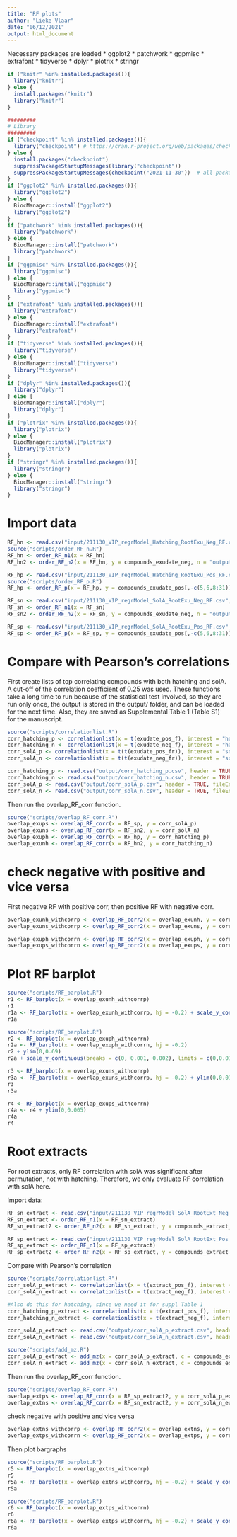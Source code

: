 ```yaml
---
title: "RF plots"
author: "Lieke Vlaar"
date: "06/12/2021"
output: html_document
---
```


Necessary packages are loaded
* ggplot2
* patchwork
* ggpmisc
* extrafont
* tidyverse
* dplyr
* plotrix
* stringr

```r
if ("knitr" %in% installed.packages()){
  library("knitr")
} else {
  install.packages("knitr")
  library("knitr")
}
```

```r
#########
# Library
#########
if ("checkpoint" %in% installed.packages()){
  library("checkpoint") # https://cran.r-project.org/web/packages/checkpoint/index.html
} else {
  install.packages("checkpoint")
  suppressPackageStartupMessages(library("checkpoint"))
  suppressPackageStartupMessages(checkpoint("2021-11-30"))  # all packages in your project will be taken from that date.
}
if ("ggplot2" %in% installed.packages()){
  library("ggplot2")
} else {
  BiocManager::install("ggplot2")
  library("ggplot2")
}
if ("patchwork" %in% installed.packages()){
  library("patchwork")
} else {
  BiocManager::install("patchwork")
  library("patchwork")
}
if ("ggpmisc" %in% installed.packages()){
  library("ggpmisc")
} else {
  BiocManager::install("ggpmisc")
  library("ggpmisc")
}
if ("extrafont" %in% installed.packages()){
  library("extrafont")
} else {
  BiocManager::install("extrafont")
  library("extrafont")
}
if ("tidyverse" %in% installed.packages()){
  library("tidyverse")
} else {
  BiocManager::install("tidyverse")
  library("tidyverse")
}
if ("dplyr" %in% installed.packages()){
  library("dplyr")
} else {
  BiocManager::install("dplyr")
  library("dplyr")
}
if ("plotrix" %in% installed.packages()){
  library("plotrix")
} else {
  BiocManager::install("plotrix")
  library("plotrix")
}
if ("stringr" %in% installed.packages()){
  library("stringr")
} else {
  BiocManager::install("stringr")
  library("stringr")
}
```

# Import data

```r
RF_hn <- read.csv("input/211130_VIP_regrModel_Hatching_RootExu_Neg_RF.csv", header = TRUE, fileEncoding = "UTF-8-BOM")
source("scripts/order_RF_n.R")
RF_hn <- order_RF_n1(x = RF_hn)
RF_hn2 <- order_RF_n2(x = RF_hn, y = compounds_exudate_neg, n = "output/RF_hn.csv")[,-c(4,5,8,10:15,17)]

RF_hp <- read.csv("input/211130_VIP_regrModel_Hatching_RootExu_Pos_RF.csv", header = TRUE, fileEncoding = "UTF-8-BOM")
source("scripts/order_RF_p.R")
RF_hp <- order_RF_p(x = RF_hp, y = compounds_exudate_pos[,-c(5,6,8:31)], n = "output/RF_hp.csv")

RF_sn <- read.csv("input/211130_VIP_regrModel_SolA_RootExu_Neg_RF.csv", header = TRUE, fileEncoding = "UTF-8-BOM")
RF_sn <- order_RF_n1(x = RF_sn)
RF_sn2 <- order_RF_n2(x = RF_sn, y = compounds_exudate_neg, n = "output/RF_sn.csv")[,-c(4,5,8,10:15,17)]

RF_sp <- read.csv("input/211130_VIP_regrModel_SolA_RootExu_Pos_RF.csv", header = TRUE, fileEncoding = "UTF-8-BOM")
RF_sp <- order_RF_p(x = RF_sp, y = compounds_exudate_pos[,-c(5,6,8:31)], n = "output/RF_sp.csv")
```

# Compare with Pearson's correlations

First create lists of top correlating compounds with both hatching and solA. A cut-off of the correlation coefficient of 0.25 was used.
These functions take a long time to run because of the statistical test involved, so they are run only once, the output is stored in the output/ folder, and can be loaded for the next time. Also, they are saved as Supplemental Table 1 (Table S1) for the manuscript.
```r
source("scripts/correlationlist.R")
corr_hatching_p <- correlationlist(x = t(exudate_pos_f), interest = "hatching")
corr_hatching_n <- correlationlist(x = t(exudate_neg_f), interest = "hatching")
corr_solA_p <- correlationlist(x = t(t(exudate_pos_fr)), interest = "solA")
corr_solA_n <- correlationlist(x = t(t(exudate_neg_fr)), interest = "solA")
```

```r
corr_hatching_p <- read.csv("output/corr_hatching_p.csv", header = TRUE, fileEncoding = "UTF-8-BOM")
corr_hatching_n <- read.csv("output/corr_hatching_n.csv", header = TRUE, fileEncoding = "UTF-8-BOM")
corr_solA_p <- read.csv("output/corr_solA_p.csv", header = TRUE, fileEncoding = "UTF-8-BOM")
corr_solA_n <- read.csv("output/corr_solA_n.csv", header = TRUE, fileEncoding = "UTF-8-BOM")
```

Then run the overlap_RF_corr function.
```r
source("scripts/overlap_RF_corr.R")
overlap_exups <- overlap_RF_corr(x = RF_sp, y = corr_solA_p)
overlap_exuns <- overlap_RF_corr(x = RF_sn2, y = corr_solA_n)
overlap_exuph <- overlap_RF_corr(x = RF_hp, y = corr_hatching_p)
overlap_exunh <- overlap_RF_corr(x = RF_hn2, y = corr_hatching_n)
```

# check negative with positive and vice versa

First negative RF with positive corr, then positive RF with negative corr.
```r
overlap_exunh_withcorrp <- overlap_RF_corr2(x = overlap_exunh, y = corr_hatching_p, yis ="p")
overlap_exuns_withcorrp <- overlap_RF_corr2(x = overlap_exuns, y = corr_solA_p, yis = "p")

overlap_exuph_withcorrn <- overlap_RF_corr2(x = overlap_exuph, y = corr_hatching_n, yis = "n")
overlap_exups_withcorrn <- overlap_RF_corr2(x = overlap_exups, y = corr_solA_n, yis = "n")
```

# Plot RF barplot

```r
source("scripts/RF_barplot.R")
r1 <- RF_barplot(x = overlap_exunh_withcorrp)
r1
r1a <- RF_barplot(x = overlap_exunh_withcorrp, hj = -0.2) + scale_y_continuous(breaks = c(0, 0.01, 0.02, 0.04), limits = c(0,0.08))
r1a
```


```r
source("scripts/RF_barplot.R")
r2 <- RF_barplot(x = overlap_exuph_withcorrn)
r2a <- RF_barplot(x = overlap_exuph_withcorrn, hj = -0.2)
r2 + ylim(0,0.69)
r2a + scale_y_continuous(breaks = c(0, 0.001, 0.002), limits = c(0,0.014))
```

```r
r3 <- RF_barplot(x = overlap_exuns_withcorrp)
r3a <- RF_barplot(x = overlap_exuns_withcorrp, hj = -0.2) + ylim(0,0.01)
r3
r3a
```

```r
r4 <- RF_barplot(x = overlap_exups_withcorrn)
r4a <- r4 + ylim(0,0.005)
r4a 
r4
```

# Root extracts

For root extracts, only RF correlation with solA was significant after permutation, not with hatching. Therefore, we only evaluate RF correlation with solA here.

Import data:

```r
RF_sn_extract <- read.csv("input/211130_VIP_regrModel_SolA_RootExt_Neg_RF.csv", header = TRUE, fileEncoding = "UTF-8-BOM")
RF_sn_extract <- order_RF_n1(x = RF_sn_extract)
RF_sn_extract2 <- order_RF_n2(x = RF_sn_extract, y = compounds_extract_neg, n = "output/RF_sn_extract.csv")[,-c(4,5,8,10:15,17)]

RF_sp_extract <- read.csv("input/211130_VIP_regrModel_SolA_RootExt_Pos_RF.csv", header = TRUE, fileEncoding = "UTF-8-BOM")
RF_sp_extract <- order_RF_n1(x = RF_sp_extract)
RF_sp_extract2 <- order_RF_n2(x = RF_sp_extract, y = compounds_extract_pos, n = "output/RF_sp_extract.csv")[,-c(4,5,8,10:15,17)]
```

Compare with Pearson's correlation

```r
source("scripts/correlationlist.R")
corr_solA_p_extract <- correlationlist(x = t(extract_pos_f), interest = "solA")
corr_solA_n_extract <- correlationlist(x = t(extract_neg_f), interest = "solA")

#Also do this for hatching, since we need it for suppl Table 1
corr_hatching_p_extract <- correlationlist(x = t(extract_pos_f), interest = "hatching")
corr_hatching_n_extract <- correlationlist(x = t(extract_neg_f), interest = "hatching")
```

```r
corr_solA_p_extract <- read.csv("output/corr_solA_p_extract.csv", header = TRUE, fileEncoding = "UTF-8-BOM")
corr_solA_n_extract <- read.csv("output/corr_solA_n_extract.csv", header = TRUE, fileEncoding = "UTF-8-BOM")

source("scripts/add_mz.R")
corr_solA_p_extract <- add_mz(x = corr_solA_p_extract, c = compounds_extract_pos)
corr_solA_n_extract <- add_mz(x = corr_solA_n_extract, c = compounds_extract_neg)
```

Then run the overlap_RF_corr function.
```r
source("scripts/overlap_RF_corr.R")
overlap_extps <- overlap_RF_corr(x = RF_sp_extract2, y = corr_solA_p_extract)
overlap_extns <- overlap_RF_corr(x = RF_sn_extract2, y = corr_solA_n_extract)
```

check negative with positive and vice versa
```r
overlap_extns_withcorrp <- overlap_RF_corr2(x = overlap_extns, y = corr_solA_p_extract, yis = "p")
overlap_extps_withcorrn <- overlap_RF_corr2(x = overlap_extps, y = corr_solA_n_extract, yis = "n")
```

Then plot bargraphs
```r
source("scripts/RF_barplot.R")
r5 <- RF_barplot(x = overlap_extns_withcorrp)
r5
r5a <- RF_barplot(x = overlap_extns_withcorrp, hj = -0.2) + scale_y_continuous(breaks = c(0, 0.01, 0.02, 0.04), limits = c(0,0.1))
r5a
```

```r
source("scripts/RF_barplot.R")
r6 <- RF_barplot(x = overlap_extps_withcorrn)
r6
r6a <- RF_barplot(x = overlap_extps_withcorrn, hj = -0.2) + scale_y_continuous(breaks = c(0, 0.001, 0.002, 0.003), limits = c(0,0.01))
r6a
```

